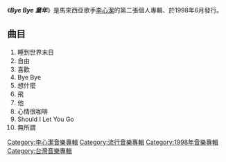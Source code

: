 {{Unreferenced |time=2009-10-12T17:46:51+00:00 }}
{{Infobox album
| name       = Bye Bye 童年
| type       = 專輯
| artist     = [[李心潔|李心潔]]
| cover      = Byebye1.jpg
<!-- 未知參數 | background = orange -->
| released   = 1998年6月23日 <small>([[中華民國|台灣]])</small>
| recorded   = 不明
| genre      = [[流行音樂|流行音樂]]
| length     = 不明
| label      = [[滾石唱片|滾石唱片]]
| producer   = [[賈敏恕|賈敏恕]]、[[Popsi_Beast|Popsi Beast]]
| reviews    = * 無
| prev_title = [[同一個星空下|同一個星空下]]
| prev_year  = 1996
| next_title = [[第三代李心潔　裙擺搖搖|第三代李心潔　裙擺搖搖]]
| next_year  = 1999
}}
《'''''Bye Bye 童年'''''》是馬來西亞歌手[[李心潔|李心潔]]的第二張個人專輯、於1998年6月發行。

== 曲目 ==
# 睡到世界末日
# 自由
# 喜歡
# Bye Bye
# 想什麼 
# 飛
# 他 
# 心情很咖啡 
# Should I Let You Go 
# 無所謂

[[Category:李心潔音樂專輯|Category:李心潔音樂專輯]]
[[Category:流行音樂專輯|Category:流行音樂專輯]]
[[Category:1998年音樂專輯|Category:1998年音樂專輯]]
[[Category:台灣音樂專輯|Category:台灣音樂專輯]]